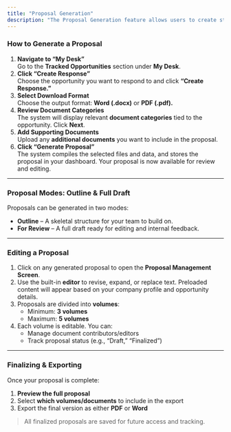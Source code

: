 ```yaml
---
title: "Proposal Generation"
description: "The Proposal Generation feature allows users to create structured, high-quality government proposals directly from tracked opportunities within the platform. Whether you're drafting an outline or preparing for final submission, this tool guides you through the process seamlessly."
---
```


### **How to Generate a Proposal**

1. **Navigate to “My Desk”**\
   Go to the **Tracked Opportunities** section under **My Desk**.
2. **Click “Create Response”**\
   Choose the opportunity you want to respond to and click **“Create Response.”**
3. **Select Download Format**\
   Choose the output format: **Word (.docx)** or **PDF (.pdf).**
4. **Review Document Categories**\
   The system will display relevant **document categories** tied to the opportunity. Click **Next**.
5. **Add Supporting Documents**\
   Upload any **additional documents** you want to include in the proposal.
6. **Click “Generate Proposal”**\
   The system compiles the selected files and data, and stores the proposal in your dashboard. Your proposal is now available for review and editing.

---

### **Proposal Modes: Outline & Full Draft**

Proposals can be generated in two modes:

- **Outline** – A skeletal structure for your team to build on.
- **For Review** – A full draft ready for editing and internal feedback.

---

### **Editing a Proposal**

1. Click on any generated proposal to open the **Proposal Management Screen**.
2. Use the built-in **editor** to revise, expand, or replace text. Preloaded content will appear based on your company profile and opportunity details.
3. Proposals are divided into **volumes**:
   - Minimum: **3 volumes**
   - Maximum: **5 volumes**
4. Each volume is editable. You can:
   - Manage document contributors/editors
   - Track proposal status (e.g., “Draft,” “Finalized”)

---

### **Finalizing & Exporting**

Once your proposal is complete:

1. **Preview the full proposal**
2. Select **which volumes/documents** to include in the export
3. Export the final version as either **PDF** or **Word**

> All finalized proposals are saved for future access and tracking.